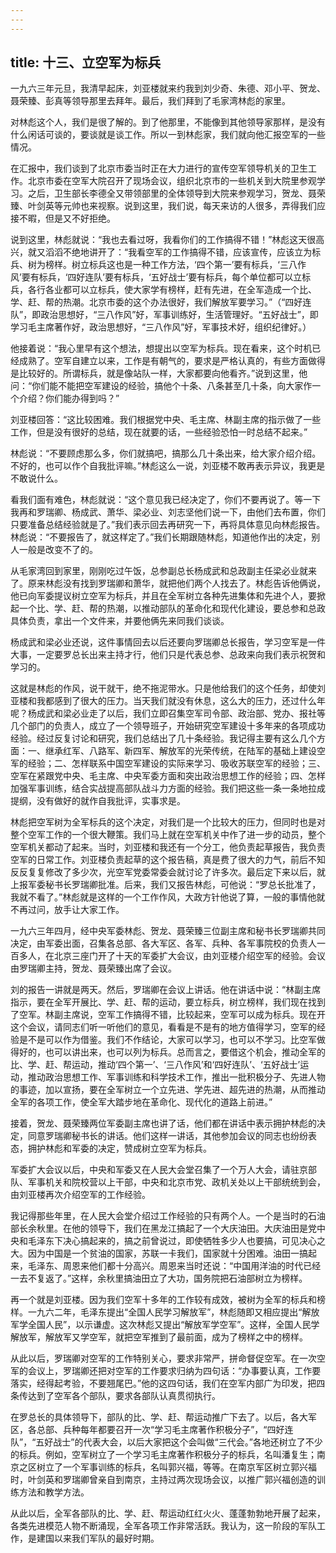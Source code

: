 ```yaml
---
---
---
```

title: 十三、立空军为标兵
---



一九六三年元旦，我清早起床，刘亚楼就来约我到刘少奇、朱德、邓小平、贺龙、聂荣臻、彭真等领导那里去拜年。最后，我们拜到了毛家湾林彪的家里。

对林彪这个人，我们是很了解的。到了他那里，不能像到其他领导家那样，是没有什么闲话可谈的，要谈就是谈工作。所以一到林彪家，我们就向他汇报空军的一些情况。

在汇报中，我们谈到了北京市委当时正在大力进行的宣传空军领导机关的卫生工作。北京市委在空军大院召开了现场会议，组织北京市的一些机关到大院里参观学习。之后，卫生部长李德全又带领部里的全体领导到大院来参观学习，贺龙、聂荣臻、叶剑英等元帅也来视察。说到这里，我们说，每天来访的人很多，弄得我们应接不暇，但是又不好拒绝。

说到这里，林彪就说：“我也去看过呀，我看你们的工作搞得不错！”林彪这天很高兴，就又滔滔不绝地讲开了：“我看空军的工作搞得不错，应该宣传，应该立为标兵、树为榜样。树立标兵这也是一种工作方法，‘四个第一’要有标兵，‘三八作风’要有标兵，‘四好连队’要有标兵，‘五好战士’要有标兵，每个单位都可以立标兵，各行各业都可以立标兵，使大家学有榜样，赶有先进，在全军造成一个比、学、赶、帮的热潮。北京市委的这个办法很好，我们解放军要学习。”（“四好连队”，即政治思想好，“三八作风”好，军事训练好，生活管理好。“五好战士”，即学习毛主席著作好，政治思想好，“三八作风”好，军事技术好，组织纪律好。）

他接着说：“我心里早有这个想法，想提出以空军为标兵。现在看来，这个时机已经成熟了。空军自建立以来，工作是有朝气的，要求是严格认真的，有些方面做得是比较好的。所谓标兵，就是像站队一样，大家都要向他看齐。”说到这里，他问：“你们能不能把空军建设的经验，搞他个十条、八条甚至几十条，向大家作一个介绍？你们能办得到吗？”

刘亚楼回答：“这比较困难。我们根据党中央、毛主席、林副主席的指示做了一些工作，但是没有很好的总结，现在就要的话，一些经验恐怕一时总结不起来。”

林彪说：“不要顾虑那么多，你们就搞吧，搞那么几十条出来，给大家介绍介绍。不好的，也可以作个自我批评嘛。”林彪这么一说，刘亚楼不敢再表示异议，我更是不敢说什么。

看我们面有难色，林彪就说：“这个意见我已经决定了，你们不要再说了。等一下我再和罗瑞卿、杨成武、萧华、梁必业、刘志坚他们说一下，由他们去布置，你们只要准备总结经验就是了。”我们表示回去再研究一下，再将具体意见向林彪报告。林彪说：“不要报告了，就这样定了。”我们长期跟随林彪，知道他作出的决定，别人一般是改变不了的。

从毛家湾回到家里，刚刚吃过午饭，总参副总长杨成武和总政副主任梁必业就来了。原来林彪没有找到罗瑞卿和萧华，就把他们两个人找去了。林彪告诉他俩说，他已向军委提议树立空军为标兵，并且在全军树立各种先进集体和先进个人，要掀起一个比、学、赶、帮的热潮，以推动部队的革命化和现代化建设，要总参和总政具体负责，拿出一个文件来，并要他俩先来同我们谈谈。

杨成武和梁必业还说，这件事情回去以后还要向罗瑞卿总长报告，学习空军是一件大事，一定要罗总长出来主持才行，他们只是代表总参、总政来向我们表示祝贺和学习的。

这就是林彪的作风，说干就干，绝不拖泥带水。只是他给我们的这个任务，却使刘亚楼和我都感到了很大的压力。当天我们就没有休息，这么大的压力，还过什么年呢？杨成武和梁必业走了以后，我们立即召集空军司令部、政治部、党办、报社等几个部门的负责人，成立了一个领导班子，开始研究空军建设十多年来的各项成功经验。经过反复讨论和研究，我们总结出了几十条经验。我记得主要有这么几个方面：一、继承红军、八路军、新四军、解放军的光荣传统，在陆军的基础上建设空军的经验；二、怎样联系中国空军建设的实际来学习、吸收苏联空军的经验；三、空军在紧跟党中央、毛主席、中央军委方面和突出政治思想工作的经验；四、怎样加强军事训练，结合实战提高部队战斗力方面的经验。我们把这些一条一条地拉成提纲，没有做好的就作自我批评，实事求是。

林彪把空军树为全军标兵的这个决定，对我们是一个比较大的压力，但同时也是对整个空军工作的一个很大鞭策。我们马上就在空军机关中作了进一步的动员，整个空军机关都动了起来。当时，刘亚楼和我还有一个分工，他负责起草报告，我负责空军的日常工作。刘亚楼负责起草的这个报告稿，真是费了很大的力气，前后不知反反复复修改了多少次，光空军党委常委会就讨论了许多次。最后定下来以后，就上报军委秘书长罗瑞卿批准。后来，我们又报告林彪，可他说：“罗总长批准了，我就不看了。”林彪就是这样的一个工作作风，大政方针他说了算，一般的事情他就不再过问，放手让大家工作。

一九六三年四月，经中央军委林彪、贺龙、聂荣臻三位副主席和秘书长罗瑞卿共同决定，由军委出面，召集各总部、各大军区、各军、兵种、各军事院校的负责人一百多人，在北京三座门开了十天的军委扩大会议，由刘亚楼介绍空军的经验。会议由罗瑞卿主持，贺龙、聂荣臻出席了会议。

刘的报告一讲就是两天。然后，罗瑞卿在会议上讲话。他在讲话中说：“林副主席指示，要在全军开展比、学、赶、帮的运动，要立标兵，树立榜样，我们现在找到了空军。林副主席说，空军工作搞得不错，比较起来，空军可以成为标兵。现在开这个会议，请同志们听一听他们的意见，看看是不是有的地方值得学习，空军的经验是不是可以作为借鉴。我们不作结论，大家可以学习，也可以不学习。比空军做得好的，也可以讲出来，也可以列为标兵。总而言之，要借这个机会，推动全军的比、学、赶、帮运动，推动‘四个第一’、‘三八作风’和‘四好连队’、‘五好战士’运动，推动政治思想工作、军事训练和科学技术工作，推出一批积极分子、先进人物的事迹，加以宣扬，要在全军树立一个立先进、学先进、超先进的热潮，从而推动全军的各项工作，使全军大踏步地在革命化、现代化的道路上前进。”

接着，贺龙、聂荣臻两位军委副主席也讲了话，他们都在讲话中表示拥护林彪的决定，同意罗瑞卿秘书长的讲话。他们这样一讲话，其他参加会议的同志也纷纷表态，拥护林彪和军委的决定，赞成树立空军为标兵。

军委扩大会议以后，中央和军委又在人民大会堂召集了一个万人大会，请驻京部队、军事机关和院校营以上干部，中央和北京市党、政机关处以上干部统统到会，由刘亚楼再次介绍空军的工作经验。

我记得那些年里，在人民大会堂介绍过工作经验的只有两个人。一个是当时的石油部长余秋里。在他的领导下，我们在黑龙江搞起了一个大庆油田。大庆油田是党中央和毛泽东下决心搞起来的，搞之前曾说过，即使牺牲多少人也要搞，可见决心之大。因为中国是一个贫油的国家，苏联一卡我们，国家就十分困难。油田一搞起来，毛泽东、周恩来他们都十分高兴。周恩来当时还说：“中国用洋油的时代已经一去不复返了。”这样，余秋里搞油田立了大功，国务院把石油部树立为榜样。

再一个就是刘亚楼。因为我们空军十多年的工作较有成效，被树为全军的标兵和榜样。一九六二年，毛泽东提出“全国人民学习解放军”，林彪随即又相应提出“解放军学全国人民”，以示谦虚。这次林彪又提出“解放军学空军”。这样，全国人民学解放军，解放军又学空军，就把空军推到了最前面，成为了榜样之中的榜样。

从此以后，罗瑞卿对空军的工作特别关心，要求非常严，拼命督促空军。在一次空军的会议上，罗瑞卿还把对空军的工作要求归纳为四句话：“办事要认真，工作要落实，经得起考验，不要翘尾巴。”他的这四句话，我们在空军内部广为印发，把四条传达到了空军各个部队，要求各部队认真贯彻执行。

在罗总长的具体领导下，部队的比、学、赶、帮运动推广下去了。以后，各大军区，各总部、兵种每年都要召开一次“学习毛主席著作积极分子”，“四好连队”，“五好战士”的代表大会，以后大家把这个会叫做“三代会。”各地还树立了不少的标兵。例如，空军树立了一个学习毛主席著作积极分子的标兵，名叫潘复生；南京之区树立了一个军事训练的标兵，名叫郭兴福，等等。在南京军区树立郭兴福时，叶剑英和罗瑞卿曾亲自到南京，主持过两次现场会议，以推广郭兴福创造的训练方法和教学方法。

从此以后，全军各部队的比、学、赶、帮运动红红火火、蓬蓬勃勃地开展了起来，各类先进模范人物不断涌现，全军各项工作非常活跃。我认为，这一阶段的军队工作，是建国以来我们军队的最好时期。